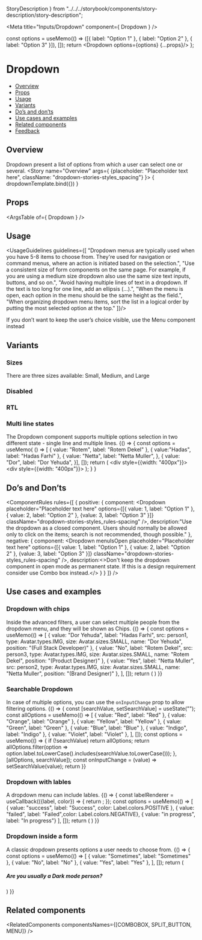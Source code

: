   StoryDescription
} from "../../../storybook/components/story-description/story-description";

<Meta
  title="Inputs/Dropdown"
  component={ Dropdown }
/>

<!--- Component template -->

  const options = useMemo(() => ([{ label: "Option 1" }, { label: "Option 2" }, { label: "Option 3" }]), []);
  return <Dropdown options={options} {...props}/>
};

<!--- Component documentation -->

# Dropdown
- [Overview](#overview)
- [Props](#props)
- [Usage](#usage)
- [Variants](#variants)
- [Do’s and don’ts](#dos-and-donts)
- [Use cases and examples](#use-cases-and-examples)
- [Related components](#related-components)
- [Feedback](#feedback)

## Overview
Dropdown present a list of options from which a user can select one or several.
<Canvas>
  <Story name="Overview"
         args={ {placeholder: "Placeholder text here", className: "dropdown-stories-styles_spacing"} }>
    { dropdownTemplate.bind({}) }
  </Story>
</Canvas>

## Props
<ArgsTable of={ Dropdown } />

## Usage
<UsageGuidelines guidelines={[
  "Dropdown menus are typically used when you have 5-8 items to choose from. They're used for navigation or command menus, where an action is initiated based on the selection.",
  "Use a consistent size of form components on the same page. For example, if you are using a medium size dropdown also use the same size text inputs, buttons, and so on.",
  "Avoid having multiple lines of text in a dropdown. If the text is too long for one line, add an ellipsis (…).",
  "When the menu is open, each option in the menu should be the same height as the field.",
  "When organizing dropdown menu items, sort the list in a logical order by putting the most selected option at the top."
]}/>

<Tip>If you don’t want to keep the user’s choice visible, use the <Link href="/?path=/docs/inputs-menu--overview" size={Link.sizes.SMALL} withoutSpacing>Menu component</Link> instead</Tip>

## Variants
### Sizes
There are three sizes available: Small, Medium, and Large
<Canvas>
  <Story name="Sizes">
    <Dropdown placeholder="Small" size={Dropdown.size.SMALL} className="dropdown-stories-styles_spacing" />
    <Dropdown placeholder="Medium" size={Dropdown.size.MEDIUM} className="dropdown-stories-styles_spacing" />
    <Dropdown placeholder="Large" size={Dropdown.size.LARGE} className="dropdown-stories-styles_spacing" />
  </Story>
</Canvas>

### Disabled
<Canvas>
  <Story name="Disabled">
    <Dropdown placeholder="Disabled" disabled className="dropdown-stories-styles_spacing" />
  </Story>
</Canvas>

### RTL
<Canvas>
  <Story name="RTL">
    <Dropdown placeholder="Left to right (default)" className="dropdown-stories-styles_spacing" />
    <Dropdown placeholder="מימין לשמאל" className="dropdown-stories-styles_spacing" rtl />
  </Story>
</Canvas>

### Multi line states
The Dropdown component supports multiple options selection in two different state - single line and multiple lines.
<Canvas>
  <Story name="Multi-choice with different states">
    {() => {
      const options = useMemo( () => [
        {
          value: "Rotem",
          label: "Rotem Dekel"
        }, {
          value:"Hadas",
          label: "Hadas Farhi"
        }, {
          value: "Netta",
          label: "Netta Muller",
        },
        {
          value: "Dor",
          label: "Dor Yehuda",
        }], []);
      return (<Flex gap={Flex.gaps.MEDIUM}>
        <StoryDescription description="Single line" vertical>
          <div style={{width: "400px"}}>
            <Dropdown
              placeholder="Single line multi state"
              defaultValue={[options[0]]}
              options={options}
              multi
              className="dropdown-stories-styles_with-chips"
            />
          </div>
        </StoryDescription>
        <StoryDescription description="Multiple lines" vertical>
          <div style={{width: "400px"}}>
            <Dropdown
              placeholder="Multiple line multi state"
              defaultValue={[options[0]]}
              options={options}
              multi
              multiline
              className="dropdown-stories-styles_with-chips"
            />
          </div>
        </StoryDescription>
      </Flex>);
      }
    }
  </Story>
</Canvas>

## Do’s and Don’ts
<ComponentRules
  rules={[
    {
      positive: {
        component:
          <Dropdown
            placeholder="Placeholder text here" 
            options={[{ value: 1, label: "Option 1" }, { value: 2, label: "Option 2" },  {value: 3, label: "Option 3" }]}
            className="dropdown-stories-styles_rules-spacing"
          />,
        description:"Use the dropdown as a closed component. Users should normally be allowed only to click on the items; search is not recommended, though possible."
      },
      negative: {
        component:
          <Dropdown
            menuIsOpen
            placeholder="Placeholder text here" 
            options={[{ value: 1, label: "Option 1" }, { value: 2, label: "Option 2" },  {value: 3, label: "Option 3" }]}
            className="dropdown-stories-styles_rules-spacing"
          />,
        description:<>Don't keep the dropdown component in open mode as permanent state. If this is a design requirement consider use <Link href="/?path=/docs/inputs-combobox--overview" withoutSpacing>Combo  box</Link> instead.</>
      }
    }
  ]}
/>

## Use cases and examples
### Dropdown with chips
Inside the advanced filters, a user can select multiple people from the dropdown menu, and they will be shown as Chips.
<Canvas>
  <Story name="Dropdown with chips">
    {() => {
      const options = useMemo(() => [
        { value: "Dor Yehuda", label: "Hadas Farhi", src: person1, type: Avatar.types.IMG, size: Avatar.sizes.SMALL, name: "Dor Yehuda", position: "(Full Stack Developer)" },
        { value: "No", label: "Rotem Dekel", src: person3, type: Avatar.types.IMG, size: Avatar.sizes.SMALL, name: "Rotem Dekel", position: "(Product Designer)" },
        { value: "Yes", label: "Netta Muller", src: person2, type: Avatar.types.IMG, size: Avatar.sizes.SMALL, name: "Netta Muller", position: "(Brand Designer)" },
      ], []);
      return (
        <Dropdown
          defaultValue={[options[0]]}
          options={options}
          multi
          placeholder="Dropdown with chips"
          optionRenderer={OptionRenderer}
          className="dropdown-stories-styles_with-chips"
        />
      )
    }}
  </Story>
</Canvas>

### Searchable Dropdown
In case of multiple options, you can use the `onInputChange` prop to allow filtering options.
<Canvas>
  <Story name="Searchable dropdown">
    {() => {
      const [searchValue, setSearchValue] = useState("");
      const allOptions = useMemo(() => [
        { value: "Red", label: "Red" },
        { value: "Orange", label: "Orange" },
        { value: "Yellow", label: "Yellow" },
        { value: "Green", label: "Green" },
        { value: "Blue", label: "Blue" },
        { value: "Indigo", label: "Indigo" },
        { value: "Violet", label: "Violet" },
      ], []);
      const options = useMemo(() => {
        if (!searchValue) return allOptions;
        return allOptions.filter(option => option.label.toLowerCase().includes(searchValue.toLowerCase()));
      }, [allOptions, searchValue]);
      const onInputChange = (value) => setSearchValue(value);
      return <Dropdown
        options={options}
        multi
        placeholder="Searchable dropdown"
        className="dropdown-stories-styles_with-chips"
        onInputChange={onInputChange} />
    }}
  </Story>
</Canvas>

### Dropdown with lables
A dropdown menu can include lables.
<Canvas>
  <Story name="Dropdown with lables">
    {() => {
      const labelRenderer = useCallback(({label, color}) => {
        return <Label text={label} color={color} isAnimationDisabled />;
      });
      const options = useMemo(() => [
        { value: "success", label: "Success", color: Label.colors.POSITIVE },
        { value: "failed", label: "Failed",color: Label.colors.NEGATIVE},
        { value: "in progress", label: "In progress"}
      ], []);
      return (
        <Dropdown
          placeholder="Placeholder text here" 
          options={options}
          defaultValue={[options[0]]}
          placeholder="Placeholder text here"
          className="dropdown-stories-styles_big-spacing"
          optionRenderer={labelRenderer}
          valueRenderer={labelRenderer}
        />
      )
    }}
  </Story>
</Canvas>

### Dropdown inside a form
A classic dropdown presents options a user needs to choose from.
<Canvas>
  <Story name="Dropdown inside a form">
    {() => {
      const options = useMemo(() => [
        { value: "Sometimes", label: "Sometimes" },
        { value: "No", label: "No" },
        { value: "Yes", label: "Yes" },
      ], []);
      return (
        <div>
          <h5 className="dropdown-stories-styles_title">Are you usually a Dark mode person?</h5>
          <Dropdown
            defaultValue={[options[0]]}
            placeholder="Placeholder text here"
            options={options}
            className="dropdown-stories-styles_big-spacing"
          />
        </div>
      )
    }}
  </Story>
</Canvas>

## Related components
<RelatedComponents componentsNames={[COMBOBOX, SPLIT_BUTTON, MENU]} />
